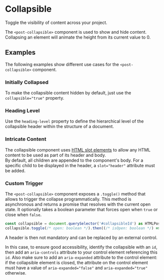 
<Meta title="Components/Collapsible" />

# Collapsible

<p className="lead">Toggle the visibility of content across your project.</p>

The `<post-collapsible>` component is used to show and hide content.
Collapsing an element will animate the height from its current value to 0.

<Canvas>
  <Story id="components-collapsible--default" />
</Canvas>

<ArgsTable story="^" />

## Examples

The following examples show different use cases for the `<post-collapsible>` component.

### Initially Collapsed

To make the collapsible content hidden by default, just use the `collapsible="true"` property.

<Canvas>
  <Story id="components-collapsible--initially-collapsed" />
</Canvas>

### Heading Level

Use the `heading-level` property to define the hierarchical level of the collapsible header within the structure of a document.

<Canvas>
  <Story id="components-collapsible--heading-level" />
</Canvas>

### Intricate Content

The collapsible component uses [HTML slot elements](https://developer.mozilla.org/en-US/docs/Web/HTML/Element/slot)
to allow any HTML content to be used as part of its header and body.<br/>
By default, all children are appended to the component's body.
For a specific child to be displayed in the header, a `slot="header"` attribute must be added.


<Canvas withSource>
  <Story id="components-collapsible--intricate-content" />
</Canvas>

### Custom Trigger

The `<post-collapsible>` component exposes a `.toggle()` method that allows to trigger the collapse programmatically.
This method is asynchronous and returns a promise that resolves with the current open state.
It optionally takes a boolean parameter that forces open when `true` or close when `false`.

```typescript dark
const collapsible = document.querySelector('#collapsibleId') as HTMLPostCollapsibleElement;
collapsible.toggle(/* open: boolean */).then((/* isOpen: boolean */) => {});
```

A header is then not mandatory and can be replaced by an external control.

In this case, to ensure good accessibility, identify the collapsible with an `id`,
then add an `aria-controls` attribute to your control element referencing this `id`.
Also make sure to add an `aria-expanded` attribute to the control element:
if the collapsible element is closed, the attribute on the control element must have a value of `aria-expanded="false"`
and `aria-expanded="true"` otherwise.

<Canvas>
  <Story id="components-collapsible--custom-trigger" />
</Canvas>
